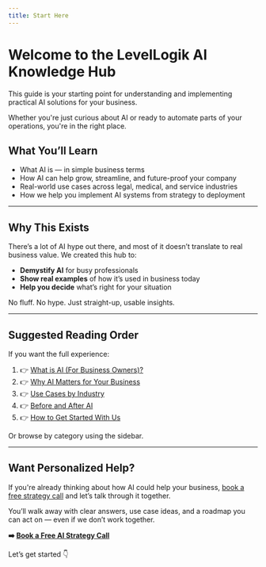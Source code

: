 ```yaml
---
title: Start Here
---
```


# Welcome to the LevelLogik AI Knowledge Hub

This guide is your starting point for understanding and implementing practical AI solutions for your business.

Whether you're just curious about AI or ready to automate parts of your operations, you're in the right place.

## What You’ll Learn
- What AI is — in simple business terms
- How AI can help grow, streamline, and future-proof your company
- Real-world use cases across legal, medical, and service industries
- How we help you implement AI systems from strategy to deployment

---

## Why This Exists
There’s a lot of AI hype out there, and most of it doesn’t translate to real business value. We created this hub to:

- **Demystify AI** for busy professionals
- **Show real examples** of how it’s used in business today
- **Help you decide** what’s right for your situation

No fluff. No hype. Just straight-up, usable insights.

---

## Suggested Reading Order
If you want the full experience:
1. 👉 [What is AI (For Business Owners)?](../what-is-ai)
2. 👉 [Why AI Matters for Your Business](../why-ai-matters)
3. 👉 [Use Cases by Industry](../use-cases/law-firms)
4. 👉 [Before and After AI](../examples/before-after)
5. 👉 [How to Get Started With Us](../get-started/how-we-work)

Or browse by category using the sidebar.

---

## Want Personalized Help?
If you're already thinking about how AI could help your business, [book a free strategy call](../get-started/book-a-call) and let’s talk through it together.

You’ll walk away with clear answers, use case ideas, and a roadmap you can act on — even if we don’t work together.

**➡️ [Book a Free AI Strategy Call](../get-started/book-a-call)**

Let’s get started 👇
